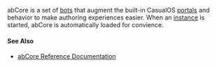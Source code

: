 abCore is a set of [bots](#bot) that augment the built-in CasualOS [portals](#portal) and behavior to make authoring experiences easier.
When an [instance](#instance) is started, abCore is automatically loaded for convience.

#### See Also

- [abCore Reference Documentation](../abCore.mdx)